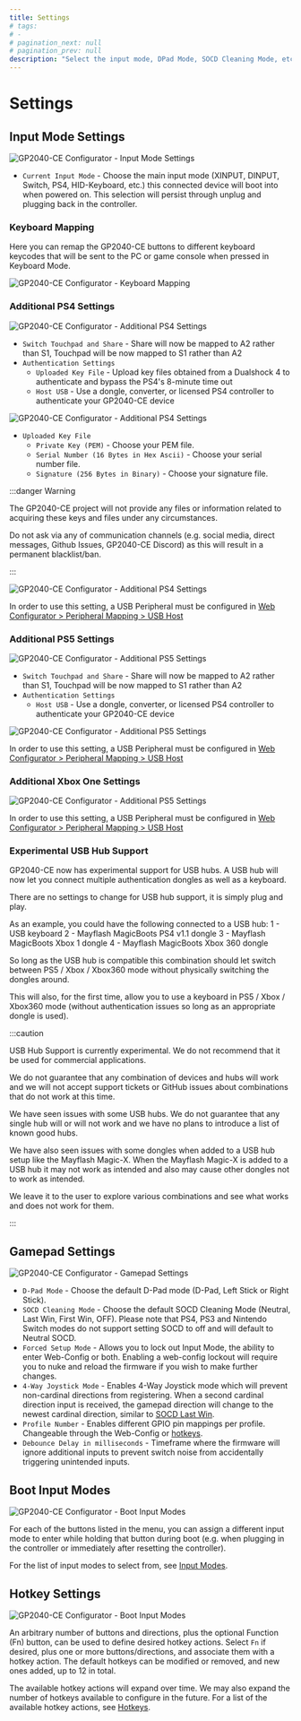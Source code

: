 ```yaml
---
title: Settings
# tags:
# -
# pagination_next: null
# pagination_prev: null
description: "Select the input mode, DPad Mode, SOCD Cleaning Mode, etc. and configure Hotkey Shortcuts"
---
```



# Settings

## Input Mode Settings

![GP2040-CE Configurator - Input Mode Settings](../../assets/images/gpc-settings-input-mode.png)

- `Current Input Mode` - Choose the main input mode (XINPUT, DINPUT, Switch, PS4, HID-Keyboard, etc.) this connected device will boot into when powered on. This selection will persist through unplug and plugging back in the controller.

### Keyboard Mapping

Here you can remap the GP2040-CE buttons to different keyboard keycodes that will be sent to the PC or game console when pressed in Keyboard Mode.

![GP2040-CE Configurator - Keyboard Mapping](../../assets/images/gpc-settings-keyboard-mapping.png)

### Additional PS4 Settings

![GP2040-CE Configurator - Additional PS4 Settings](../../assets/images/gpc-settings-ps4.png)

- `Switch Touchpad and Share` - Share will now be mapped to A2 rather than S1, Touchpad will be now mapped to S1 rather than A2
- `Authentication Settings`
  - `Uploaded Key File` - Upload key files obtained from a Dualshock 4 to authenticate and bypass the PS4's 8-minute time out
  - `Host USB` - Use a dongle, converter, or licensed PS4 controller to authenticate your GP2040-CE device

<Tabs groupId="authentication-settings" defaultValue="host-usb">

<TabItem value="upload-key-file" label="Uploaded Key File" default>

![GP2040-CE Configurator - Additional PS4 Settings](../../assets/images/gpc-settings-ps4-upload-key-files.png)

- `Uploaded Key File`
  - `Private Key (PEM)` - Choose your PEM file.
  - `Serial Number (16 Bytes in Hex Ascii)` - Choose your serial number file.
  - `Signature (256 Bytes in Binary)` - Choose your signature file.

:::danger Warning

The GP2040-CE project will not provide any files or information related to acquiring these keys and files under any circumstances.

Do not ask via any of communication channels (e.g. social media, direct messages, Github Issues, GP2040-CE Discord) as this will result in a permanent blacklist/ban.

:::

</TabItem>

<TabItem value="host-usb" label="Host USB" default>

![GP2040-CE Configurator - Additional PS4 Settings](../../assets/images/gpc-settings-ps4-host-usb.png)

In order to use this setting, a USB Peripheral must be configured in [Web Configurator > Peripheral Mapping > USB Host](./03-peripheral-mapping.mdx#usb-host)

</TabItem>
</Tabs>

### Additional PS5 Settings

![GP2040-CE Configurator - Additional PS5 Settings](../../assets/images/gpc-settings-ps5.png)

- `Switch Touchpad and Share` - Share will now be mapped to A2 rather than S1, Touchpad will be now mapped to S1 rather than A2
- `Authentication Settings`
  - `Host USB` - Use a dongle, converter, or licensed PS4 controller to authenticate your GP2040-CE device

<Tabs groupId="authentication-settings" defaultValue="host-usb">
<TabItem value="host-usb" label="Host USB" default>

![GP2040-CE Configurator - Additional PS5 Settings](../../assets/images/gpc-settings-ps5-host-usb.png)

In order to use this setting, a USB Peripheral must be configured in [Web Configurator > Peripheral Mapping > USB Host](./03-peripheral-mapping.mdx#usb-host)

</TabItem>
</Tabs>

### Additional Xbox One Settings

![GP2040-CE Configurator - Additional PS5 Settings](../../assets/images/gpc-settings-xbox-one.png)

In order to use this setting, a USB Peripheral must be configured in [Web Configurator > Peripheral Mapping > USB Host](./03-peripheral-mapping.mdx#usb-host)

### Experimental USB Hub Support

GP2040-CE now has experimental support for USB hubs.  A USB hub will now let you connect multiple authentication dongles as well as a keyboard.

There are no settings to change for USB hub support, it is simply plug and play.  

As an example, you could have the following connected to a USB hub:
1 - USB keyboard
2 - Mayflash MagicBoots PS4 v1.1 dongle
3 - Mayflash MagicBoots Xbox 1 dongle
4 - Mayflash MagicBoots Xbox 360 dongle

So long as the USB hub is compatible this combination should let switch between PS5 / Xbox / Xbox360 mode without physically switching the dongles around.

This will also, for the first time, allow you to use a keyboard in PS5 / Xbox / Xbox360 mode (without authentication issues so long as an appropriate dongle is used).

:::caution

USB Hub Support is currently experimental.  We do not recommend that it be used for commercial applications.

We do not guarantee that any combination of devices and hubs will work and we will not accept support tickets or GitHub issues about combinations that do not work at this time.

We have seen issues with some USB hubs.  We do not guarantee that any single hub will or will not work and we have no plans to introduce a list of known good hubs.

We have also seen issues with some dongles when added to a USB hub setup like the Mayflash Magic-X.  When the Mayflash Magic-X is added to a USB hub it may not work as intended and also may cause other dongles not to work as intended. 

We leave it to the user to explore various combinations and see what works and does not work for them.

:::

## Gamepad Settings

![GP2040-CE Configurator - Gamepad Settings](../../assets/images/gpc-settings-gamepad.png)

- `D-Pad Mode` - Choose the default D-Pad mode (D-Pad, Left Stick or Right Stick).
- `SOCD Cleaning Mode` - Choose the default SOCD Cleaning Mode (Neutral, Last Win, First Win, OFF). Please note that PS4, PS3 and Nintendo Switch modes do not support setting SOCD to off and will default to Neutral SOCD.
- `Forced Setup Mode` - Allows you to lock out Input Mode, the ability to enter Web-Config or both. Enabling a web-config lockout will require you to nuke and reload the firmware if you wish to make further changes.
- `4-Way Joystick Mode` - Enables 4-Way Joystick mode which will prevent non-cardinal directions from registering. When a second cardinal direction input is received, the gamepad direction will change to the newest cardinal direction, similar to [SOCD Last Win](../../hotkeys.mdx#socd-last-win).
- `Profile Number` - Enables different GPIO pin mappings per profile. Changeable through the Web-Config or [hotkeys](../../hotkeys.mdx#load-profile-1-4).
- `Debounce Delay in milliseconds` - Timeframe where the firmware will ignore additional inputs to prevent switch noise from accidentally triggering unintended inputs.

## Boot Input Modes

![GP2040-CE Configurator - Boot Input Modes](../../assets/images/gpc-settings-boot-input-modes.png)

For each of the buttons listed in the menu, you can assign a different input mode to enter while holding that button during boot (e.g. when plugging in the controller or immediately after resetting the controller).

For the list of input modes to select from, see [Input Modes](../../usage.mdx#input-modes).

## Hotkey Settings

![GP2040-CE Configurator - Boot Input Modes](../../assets/images/gpc-settings-hotkey.png)

An arbitrary number of buttons and directions, plus the optional Function (Fn) button, can be used to define desired hotkey actions. Select `Fn` if desired, plus one or more buttons/directions, and associate them with a hotkey action. The default hotkeys can be modified or removed, and new ones added, up to 12 in total.

The available hotkey actions will expand over time. We may also expand the number of hotkeys available to configure in the future. For a list of the available hotkey actions, see [Hotkeys](../../hotkeys.mdx).
